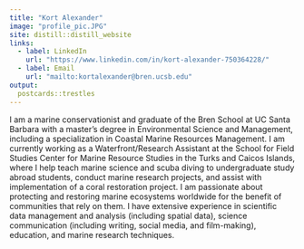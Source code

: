 ```yaml
---
title: "Kort Alexander"
image: "profile_pic.JPG"
site: distill::distill_website
links:
  - label: LinkedIn
    url: "https://www.linkedin.com/in/kort-alexander-750364228/"
  - label: Email
    url: "mailto:kortalexander@bren.ucsb.edu"
output:
  postcards::trestles
---
```

 
I am a marine conservationist and graduate of the Bren School at UC Santa Barbara with a master's degree in Environmental Science and Management, including a specialization in Coastal Marine Resources Management. I am currently working as a Waterfront/Research Assistant at the School for Field Studies Center for Marine Resource Studies in the Turks and Caicos Islands, where I help teach marine science and scuba diving to undergraduate study abroad students, conduct marine research projects, and assist with implementation of a coral restoration project. I am passionate about protecting and restoring marine ecosystems worldwide for the benefit of communities that rely on them. I have extensive experience in scientific data management and analysis (including spatial data), science communication (including writing, social media, and film-making), education, and marine research techniques.